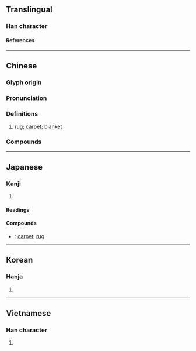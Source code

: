 {{character info}}
==Translingual==

===Han character===
{{Han char|rn=82|rad=毛|as=08|sn=12|four=29718|canj=HUFF|ids=⿺毛炎}}

====References====
{{Han ref|kx=0594.050|dkj=16858|dj=0986.050|hdz=32000.160|uh=6BEF}}

----

==Chinese==
{{zh-forms}}

===Glyph origin===
{{Han etym}}

===Pronunciation===
{{zh-pron
|m=tǎn
|c=taan2,taam2
|mn=ml:thám/thán
|mn_note=thám - literary; thán - vernacular
|mc=y
|oc=y
|ma=
|cat=n
}}

===Definitions===
{{zh-hanzi}}

# [[rug]]; [[carpet]]; [[blanket]]

===Compounds===
{{zh-der|地毯|地毯式|壁毯|拜毯|掛毯|毛毯|毯子|氈毯|波斯地毯|紅毯|絨毯|軍毯|電毯}}

----

==Japanese==

===Kanji===
{{ja-kanji|grade=|rs=毛08}}

# {{rfdef|ja|sort=毛08}}

====Readings====
{{ja-readings
|goon=たん
|kanon=たん
|kun=けむしろ-
}}

====Compounds====
{{der-top|Compounds}}
* {{ja-r|絨毯|じゅうたん}}: [[carpet]], [[rug]]
{{der-bottom}}

----

==Korean==

===Hanja===
{{ko-hanja|hangeul=[[담]]|eumhun=|rv=dam|mr=tam|y=tam}}

# {{rfdef|ko|sort=毛08}}

----

==Vietnamese==

===Han character===
{{vi-readings|rs=毛08|reading=[[xồm]], [[thảm]]}}

# {{rfdef|vi|sort=毛08}}